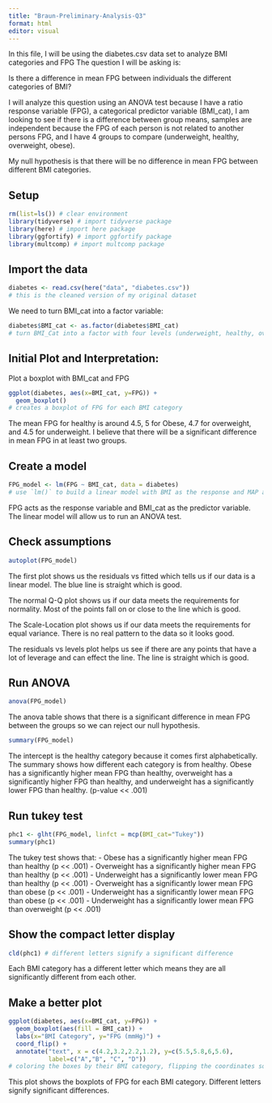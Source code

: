 ```yaml
---
title: "Braun-Preliminary-Analysis-Q3"
format: html
editor: visual
---
```


In this file, I will be using the diabetes.csv data set to analyze BMI categories and FPG The question I will be asking is:

Is there a difference in mean FPG between individuals the different categories of BMI?

I will analyze this question using an ANOVA test because I have a ratio response variable (FPG), a categorical predictor variable (BMI_cat), I am looking to see if there is a difference between group means, samples are independent because the FPG of each person is not related to another persons FPG, and I have 4 groups to compare (underweight, healthy, overweight, obese).

My null hypothesis is that there will be no difference in mean FPG between different BMI categories.

## Setup

```r
rm(list=ls()) # clear environment
library(tidyverse) # import tidyverse package
library(here) # import here package 
library(ggfortify) # import ggfortify package
library(multcomp) # import multcomp package
```

## Import the data

```r
diabetes <- read.csv(here("data", "diabetes.csv"))
# this is the cleaned version of my original dataset
```

We need to turn BMI_cat into a factor variable:
```r
diabetes$BMI_cat <- as.factor(diabetes$BMI_cat)
# turn BMI_Cat into a factor with four levels (underweight, healthy, overweight, obese)
```


## Initial Plot and Interpretation:

Plot a boxplot with BMI_cat and FPG
```r
ggplot(diabetes, aes(x=BMI_cat, y=FPG)) +
  geom_boxplot()
# creates a boxplot of FPG for each BMI category
```

The mean FPG for healthy is around 4.5, 5 for Obese, 4.7 for overweight, and 4.5 for underweight. I believe that there will be a significant difference in mean FPG in at least two groups.

## Create a model
```r
FPG_model <- lm(FPG ~ BMI_cat, data = diabetes)
# use `lm()` to build a linear model with BMI as the response and MAP as predictor
```

FPG acts as the response variable and BMI_cat as the predictor variable. The linear model will allow us to run an ANOVA test.

## Check assumptions
```r
autoplot(FPG_model)
```
The first plot shows us the residuals vs fitted which tells us if our data is a linear model. The blue line is straight which is good.

The normal Q-Q plot shows us if our data meets the requirements for normality. Most of the points fall on or close to the line which is good.

The Scale-Location plot shows us if our data meets the requirements for equal variance. There is no real pattern to the data so it looks good.

The residuals vs levels plot helps us see if there are any points that have a lot of leverage and can effect the line. The line is straight which is good.

## Run ANOVA
```r
anova(FPG_model)
```

The anova table shows that there is a significant difference in mean FPG between the groups so we can reject our null hypothesis. 

```r
summary(FPG_model)
```

The intercept is the healthy category because it comes first alphabetically. The summary shows how different each category is from healthy. Obese has a significantly higher mean FPG than healthy, overweight has a significantly higher FPG than healthy, and underweight has a significantly lower FPG than healthy. (p-value << .001)

## Run tukey test
```r
phc1 <- glht(FPG_model, linfct = mcp(BMI_cat="Tukey"))
summary(phc1)
```

The tukey test shows that:
- Obese has a significantly higher mean FPG than healthy (p << .001)
- Overweight has a significantly higher mean FPG than healthy (p << .001)
- Underweight has a significantly lower mean FPG than healthy (p << .001)
- Overweight has a significantly lower mean FPG than obese (p << .001)
- Underweight has a significantly lower mean FPG than obese (p << .001)
- Underweight has a significantly lower mean FPG than overweight (p << .001)

## Show the compact letter display
```r
cld(phc1) # different letters signify a significant difference
```

Each BMI category has a different letter which means they are all significantly different from each other.

## Make a better plot
```r
ggplot(diabetes, aes(x=BMI_cat, y=FPG)) +
  geom_boxplot(aes(fill = BMI_cat)) +
  labs(x="BMI Category", y="FPG (mmHg)") +
  coord_flip() +
  annotate("text", x = c(4.2,3.2,2.2,1.2), y=c(5.5,5.8,6,5.6),
           label=c("A","B", "C", "D"))
# coloring the boxes by their BMI category, flipping the coordinates so it is easier to read category names, label x and y axis, and add the CLD letters to show where significant differences lie
```

This plot shows the boxplots of FPG for each BMI category. Different letters signify significant differences.

